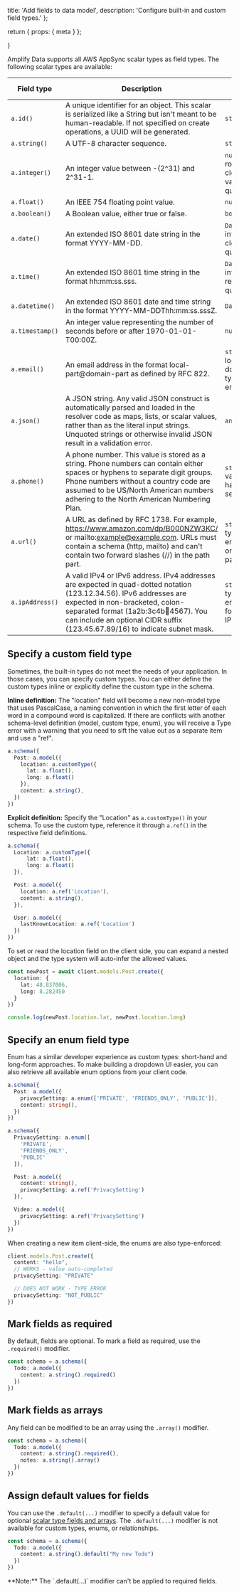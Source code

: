  title: 'Add fields to data model',
  description:
    'Configure built-in and custom field types.'
};

  return {
    props: {
      meta
    }
  };

}

Amplify Data supports all AWS AppSync scalar types as field types. The following scalar types are available:

|Field type|Description|TypeScript validation|GraphQL Scalar Type|
|-|-|-|-|
|`a.id()`|A unique identifier for an object. This scalar is serialized like a String but isn't meant to be human-readable. If not specified on create operations, a UUID will be generated.|`string`|ID|
|`a.string()`|A UTF-8 character sequence.|`string`|String|
|`a.integer()`|An integer value between -(2^31) and 2^31-1.|`number` but rounded to closest integer value upon query/mutation|Int|
|`a.float()`|An IEEE 754 floating point value.|`number`|Float|
|`a.boolean()`|A Boolean value, either true or false.|`boolean`|Boolean|
|`a.date()`|An extended ISO 8601 date string in the format YYYY-MM-DD.|`Date` but time information is cleared upon query/mutation|AWSDate|
|`a.time()`|An extended ISO 8601 time string in the format hh:mm:ss.sss.|`Date` but date information is removed upon query/mutation|AWSTime|
|`a.datetime()`|An extended ISO 8601 date and time string in the format YYYY-MM-DDThh:mm:ss.sssZ.|`Date`|AWSDateTime|
|`a.timestamp()`|An integer value representing the number of seconds before or after 1970-01-01-T00:00Z.|`number`|AWSTimestamp|
|`a.email()`|An email address in the format local-part@domain-part as defined by RFC 822.|`string` with local-part and domain-part type enforcement|AWSEmail|
|`a.json()`|A JSON string. Any valid JSON construct is automatically parsed and loaded in the resolver code as maps, lists, or scalar values, rather than as the literal input strings. Unquoted strings or otherwise invalid JSON result in a validation error.|`any`|AWSJSON|
|`a.phone()`|A phone number. This value is stored as a string. Phone numbers can contain either spaces or hyphens to separate digit groups. Phone numbers without a country code are assumed to be US/North American numbers adhering to the North American Numbering Plan.|`string` validation only happening service-side|AWSPhone|
|`a.url()`|A URL as defined by RFC 1738. For example, https://www.amazon.com/dp/B000NZW3KC/ or mailto:example@example.com. URLs must contain a schema (http, mailto) and can't contain two forward slashes (//) in the path part.|`string` but with type enforcement on the schema part|AWSURL|
|`a.ipAddress()`|A valid IPv4 or IPv6 address. IPv4 addresses are expected in quad-dotted notation (123.12.34.56). IPv6 addresses are expected in non-bracketed, colon-separated format (1a2b:3c4b:1234:4567). You can include an optional CIDR suffix (123.45.67.89/16) to indicate subnet mask.|`string` with type enforcement for IPv4 and IPv6 pattern|AWSIPAddress|

## Specify a custom field type

Sometimes, the built-in types do not meet the needs of your application. In those cases, you can specify custom types. You can either define the custom types inline or explicitly define the custom type in the schema.

**Inline definition:** The "location" field will become a new non-model type that uses PascalCase, a naming convention in which the first letter of each word in a compound word is capitalized. If there are conflicts with another schema-level definition (model, custom type, enum), you will receive a Type error with a warning that you need to sift the value out as a separate item and use a "ref".

```ts
a.schema({
  Post: a.model({
    location: a.customType({
      lat: a.float(),
      long: a.float()
    }),
    content: a.string(),
  })
})
```

**Explicit definition:** Specify the "Location" as `a.customType()` in your schema. To use the custom type, reference it through `a.ref()` in the respective field definitions.

```ts
a.schema({
  Location: a.customType({
      lat: a.float(),
      long: a.float()
  }),

  Post: a.model({
    location: a.ref('Location'),
    content: a.string(),
  }),

  User: a.model({
    lastKnownLocation: a.ref('Location')
  })
})
```

To set or read the location field on the client side, you can expand a nested object and the type system will auto-infer the allowed values.

```ts
const newPost = await client.models.Post.create({
  location: {
    lat: 48.837006,
    long: 8.282450
  }
})

console.log(newPost.location.lat, newPost.location.long)
```

## Specify an enum field type
Enum has a similar developer experience as custom types: short-hand and long-form approaches. To make building a dropdown UI easier, you can also retrieve all available enum options from your client code.

```ts
a.schema({
  Post: a.model({
    privacySetting: a.enum(['PRIVATE', 'FRIENDS_ONLY', 'PUBLIC']),
    content: string(),
  })
})
```

```ts
a.schema({
  PrivacySetting: a.enum([
    'PRIVATE',
    'FRIENDS_ONLY',
    'PUBLIC'
  ]),

  Post: a.model({
    content: string(),
    privacySetting: a.ref('PrivacySetting')
  }),

  Video: a.model({
    privacySetting: a.ref('PrivacySetting')
  })
})
```

When creating a new item client-side, the enums are also type-enforced:
```ts
client.models.Post.create({
  content: "hello",
  // WORKS - value auto-completed
  privacySetting: "PRIVATE"

  // DOES NOT WORK - TYPE ERROR
  privacySetting: "NOT_PUBLIC"
})
```

## Mark fields as required

By default, fields are optional. To mark a field as required, use the `.required()` modifier.

```ts
const schema = a.schema({
  Todo: a.model({
    content: a.string().required()
  })
})
```

## Mark fields as arrays

Any field can be modified to be an array using the `.array()` modifier.

```ts
const schema = a.schema({
  Todo: a.model({
    content: a.string().required(),
    notes: a.string().array()
  })
})
```

## Assign default values for fields

You can use the `.default(...)` modifier to specify a default value for optional [scalar type fields and arrays](https://docs.aws.amazon.com/appsync/latest/devguide/scalars.html). The `.default(...)` modifier is not available for custom types, enums, or relationships.

```ts
const schema = a.schema({
  Todo: a.model({
    content: a.string().default("My new Todo")
  })
})
```
<Callout>
**Note:** The `.default(...)` modifier can't be applied to required fields.
</Callout>
